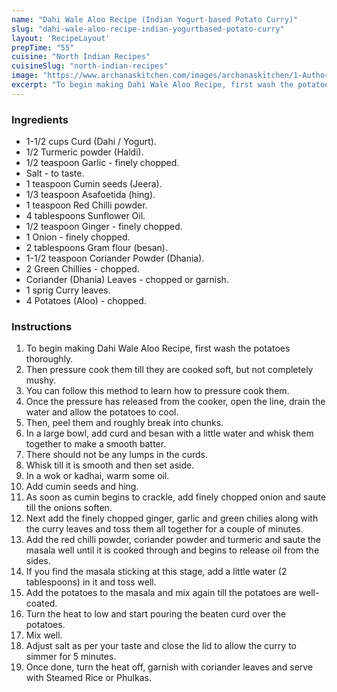 ---
name: "Dahi Wale Aloo Recipe (Indian Yogurt-based Potato Curry)"
slug: "dahi-wale-aloo-recipe-indian-yogurtbased-potato-curry"
layout: 'RecipeLayout'
prepTime: "55"
cuisine: "North Indian Recipes"
cuisineSlug: "north-indian-recipes"
image: "https://www.archanaskitchen.com/images/archanaskitchen/1-Author/Shaheen_Ali/Dahi_Wale_Aloo_Recipe_2.jpg"
excerpt: "To begin making Dahi Wale Aloo Recipe, first wash the potatoes thoroughly"
---

### Ingredients

- 1-1/2 cups Curd (Dahi / Yogurt).
- 1/2 Turmeric powder (Haldi).
- 1/2 teaspoon Garlic - finely chopped.
- Salt - to taste.
- 1 teaspoon Cumin seeds (Jeera).
- 1/3 teaspoon Asafoetida (hing).
- 1 teaspoon Red Chilli powder.
- 4 tablespoons Sunflower Oil.
- 1/2 teaspoon Ginger - finely chopped.
- 1 Onion - finely chopped.
- 2 tablespoons Gram flour (besan).
- 1-1/2 teaspoon Coriander Powder (Dhania).
- 2 Green Chillies - chopped.
- Coriander (Dhania) Leaves - chopped or garnish.
- 1 sprig Curry leaves.
- 4 Potatoes (Aloo) - chopped.

### Instructions

1. To begin making Dahi Wale Aloo Recipe, first wash the potatoes thoroughly.
1. Then pressure cook them till they are cooked soft, but not completely mushy.
1. You can follow this method to learn how to pressure cook them.
1. Once the pressure has released from the cooker, open the line, drain the water and allow the potatoes to cool.
1. Then, peel them and roughly break into chunks.
1. In a large bowl, add curd and besan with a little water and whisk them together to make a smooth batter.
1. There should not be any lumps in the curds.
1. Whisk till it is smooth and then set aside.
1. In a wok or kadhai, warm some oil.
1. Add cumin seeds and hing.
1. As soon as cumin begins to crackle, add finely chopped onion and saute till the onions soften.
1. Next add the finely chopped ginger, garlic and green chilies along with the curry leaves and toss them all together for a couple of minutes.
1. Add the red chilli powder, coriander powder and turmeric and saute the masala well until it is cooked through and begins to release oil from the sides.
1. If you find the masala sticking at this stage, add a little water (2 tablespoons) in it and toss well.
1. Add the potatoes to the masala and mix again till the potatoes are well-coated.
1. Turn the heat to low and start pouring the beaten curd over the potatoes.
1. Mix well.
1. Adjust salt as per your taste and close the lid to allow the curry to simmer for 5 minutes.
1. Once done, turn the heat off, garnish with coriander leaves and serve with Steamed Rice or Phulkas.
